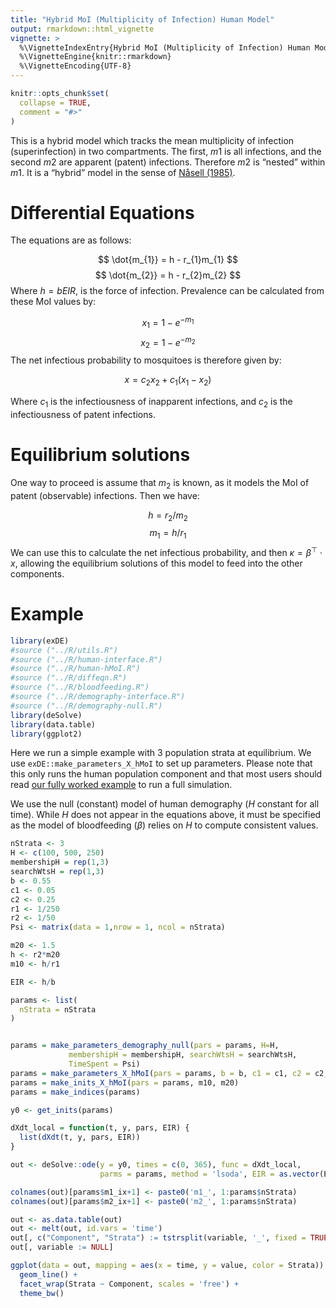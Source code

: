 ```yaml
---
title: "Hybrid MoI (Multiplicity of Infection) Human Model"
output: rmarkdown::html_vignette
vignette: >
  %\VignetteIndexEntry{Hybrid MoI (Multiplicity of Infection) Human Model}
  %\VignetteEngine{knitr::rmarkdown}
  %\VignetteEncoding{UTF-8}
---
```


```r
knitr::opts_chunk$set(
  collapse = TRUE,
  comment = "#>"
)
```

This is a hybrid model which tracks the mean multiplicity of infection (superinfection) in two compartments. The first, $m1$ is all infections, and the second $m2$ are apparent (patent) infections. Therefore $m2$ is "nested" within $m1$. It is a "hybrid" model in the sense of [Nåsell (1985)](https://link.springer.com/book/10.1007/978-3-662-01609-1).

# Differential Equations

The equations are as follows:

$$
\dot{m_{1}} = h - r_{1}m_{1}
$$
$$
\dot{m_{2}} = h - r_{2}m_{2}
$$
Where $h = b EIR$, is the force of infection. Prevalence can be calculated from these MoI values by:

$$
x_{1} = 1-e^{-m_{1}}
$$
$$
x_{2} = 1-e^{-m_{2}}
$$
The net infectious probability to mosquitoes is therefore given by:

$$
x = c_{2}x_{2} + c_{1}(x_{1}-x_{2})
$$

Where $c_{1}$ is the infectiousness of inapparent infections, and $c_{2}$ is the infectiousness of patent infections.

# Equilibrium solutions

One way to proceed is assume that $m_{2}$ is known, as it models the MoI of patent (observable) infections. Then we have:

$$
h = r_{2}/m_{2}
$$
$$
m_{1} = h/r_{1}
$$
We can use this to calculate the net infectious probability, and then $\kappa = \beta^{\top} \cdot x$, allowing the equilibrium solutions of this model to feed into the other components.

# Example

```r
library(exDE)
#source ("../R/utils.R")
#source ("../R/human-interface.R")
#source ("../R/human-hMoI.R")
#source ("../R/diffeqn.R") 
#source ("../R/bloodfeeding.R") 
#source ("../R/demography-interface.R")
#source ("../R/demography-null.R")
library(deSolve)
library(data.table)
library(ggplot2)
```

Here we run a simple example with 3 population strata at equilibrium. We use `exDE::make_parameters_X_hMoI` to
set up parameters. Please note that this only runs the human population component and that most users should read [our fully worked example](ex_534.html) to run a full simulation.

We use the null (constant) model of human demography ($H$ constant for all time). While $H$ does not appear in the equations above, it must be specified as the model of bloodfeeding ($\beta$) relies on $H$ to compute consistent values.

```r
nStrata <- 3
H <- c(100, 500, 250)
membershipH = rep(1,3) 
searchWtsH = rep(1,3) 
b <- 0.55
c1 <- 0.05
c2 <- 0.25
r1 <- 1/250
r2 <- 1/50
Psi <- matrix(data = 1,nrow = 1, ncol = nStrata)

m20 <- 1.5
h <- r2*m20
m10 <- h/r1

EIR <- h/b

params <- list(
  nStrata = nStrata
)


params = make_parameters_demography_null(pars = params, H=H, 
             membershipH = membershipH, searchWtsH = searchWtsH, 
             TimeSpent = Psi)
params = make_parameters_X_hMoI(pars = params, b = b, c1 = c1, c2 = c2, r1 = r1, r2 = r2)
params = make_inits_X_hMoI(pars = params, m10, m20) 
params = make_indices(params)

y0 <- get_inits(params)

dXdt_local = function(t, y, pars, EIR) {
  list(dXdt(t, y, pars, EIR))
}

out <- deSolve::ode(y = y0, times = c(0, 365), func = dXdt_local, 
                    parms = params, method = 'lsoda', EIR = as.vector(EIR))

colnames(out)[params$m1_ix+1] <- paste0('m1_', 1:params$nStrata)
colnames(out)[params$m2_ix+1] <- paste0('m2_', 1:params$nStrata)

out <- as.data.table(out)
out <- melt(out, id.vars = 'time')
out[, c("Component", "Strata") := tstrsplit(variable, '_', fixed = TRUE)]
out[, variable := NULL]

ggplot(data = out, mapping = aes(x = time, y = value, color = Strata)) +
  geom_line() +
  facet_wrap(Strata ~ Component, scales = 'free') +
  theme_bw()
```

